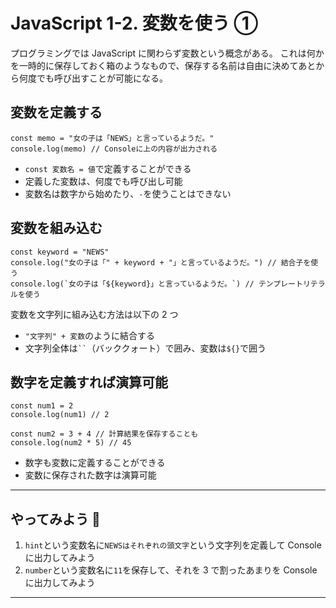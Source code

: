 # JavaScript 1-2. 変数を使う ①

プログラミングでは JavaScript に関わらず変数という概念がある。
これは何かを一時的に保存しておく箱のようなもので、保存する名前は自由に決めてあとから何度でも呼び出すことが可能になる。

## 変数を定義する

```
const memo = "女の子は「NEWS」と言っているようだ。"
console.log(memo) // Consoleに上の内容が出力される
```

- `const 変数名 = 値`で定義することができる
- 定義した変数は、何度でも呼び出し可能
- 変数名は数字から始めたり、`-`を使うことはできない

## 変数を組み込む

```
const keyword = "NEWS"
console.log("女の子は「" + keyword + "」と言っているようだ。") // 結合子を使う
console.log(`女の子は「${keyword}」と言っているようだ。`) // テンプレートリテラルを使う
```

変数を文字列に組み込む方法は以下の 2 つ

- `"文字列" + 変数`のように結合する
- 文字列全体は` `` `（バッククォート）で囲み、変数は`${}`で囲う

## 数字を定義すれば演算可能

```
const num1 = 2
console.log(num1) // 2
```

```
const num2 = 3 + 4 // 計算結果を保存することも
console.log(num2 * 5) // 45
```

- 数字も変数に定義することができる
- 変数に保存された数字は演算可能

---

## やってみよう 🦑

1. `hint`という変数名に`NEWSはそれぞれの頭文字`という文字列を定義して Console に出力してみよう
2. `number`という変数名に`11`を保存して、それを 3 で割ったあまりを Console に出力してみよう

---

